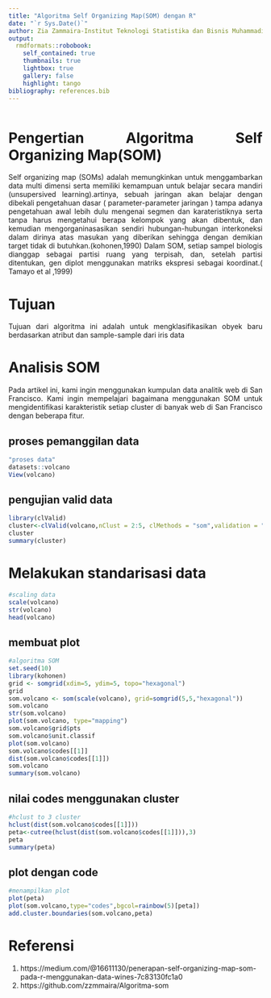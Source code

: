 ```yaml
---
title: "Algoritma Self Organizing Map(SOM) dengan R"
date: "`r Sys.Date()`"
author: Zia Zammaira-Institut Teknologi Statistika dan Bisnis Muhammadiyah
output:
  rmdformats::robobook:
    self_contained: true
    thumbnails: true
    lightbox: true
    gallery: false
    highlight: tango
bibliography: references.bib
---
```


```{=html}
<style>
body{ 
text-align: justify}
</style>
```
```r
```


# Pengertian Algoritma Self Organizing Map(SOM) 
Self organizing map (SOMs) adalah memungkinkan untuk menggambarkan data multi dimensi serta memiliki kemampuan untuk belajar secara mandiri (unsupersived learning).artinya, sebuah jaringan akan belajar dengan dibekali pengetahuan dasar ( parameter-parameter jaringan ) tampa adanya pengetahuan awal lebih dulu mengenai segmen dan karateristiknya serta tanpa harus mengetahui berapa kelompok  yang akan dibentuk, dan kemudian mengorganinasasikan sendiri hubungan-hubungan interkoneksi dalam dirinya atas masukan yang diberikan sehingga dengan demikian target tidak di butuhkan.(kohonen,1990)
Dalam SOM, setiap sampel biologis dianggap sebagai partisi ruang yang terpisah, dan, setelah partisi ditentukan, gen diplot menggunakan matriks ekspresi sebagai koordinat.( Tamayo et al ,1999)

# Tujuan 
Tujuan dari algoritma ini adalah untuk mengklasifikasikan obyek baru berdasarkan atribut dan sample-sample dari iris data

# Analisis SOM
Pada artikel ini, kami ingin menggunakan kumpulan data analitik web di San Francisco. Kami ingin mempelajari bagaimana menggunakan SOM untuk mengidentifikasi karakteristik setiap cluster di banyak web di San Francisco dengan beberapa fitur.

## proses pemanggilan data  
```r
"proses data"
datasets::volcano
View(volcano)
```

## pengujian valid data
```r
library(clValid)
cluster<-clValid(volcano,nClust = 2:5, clMethods = "som",validation = "internal")
cluster
summary(cluster)
```
# Melakukan standarisasi data 
```r
#scaling data 
scale(volcano) 
str(volcano)
head(volcano)
```

## membuat plot 
```r
#algoritma SOM 
set.seed(10)
library(kohonen)
grid <- somgrid(xdim=5, ydim=5, topo="hexagonal")
grid
som.volcano <- som(scale(volcano), grid=somgrid(5,5,"hexagonal"))
som.volcano
str(som.volcano)
plot(som.volcano, type="mapping")
som.volcano$grid$pts
som.volcano$unit.classif
plot(som.volcano)
som.volcano$codes[[1]]
dist(som.volcano$codes[[1]])
som.volcano
summary(som.volcano)
```

##  nilai codes menggunakan cluster
```r
#hclust to 3 cluster
hclust(dist(som.volcano$codes[[1]]))
peta<-cutree(hclust(dist(som.volcano$codes[[1]])),3) 
peta
summary(peta)
```

##  plot dengan code
```r
#menampilkan plot
plot(peta) 
plot(som.volcano,type="codes",bgcol=rainbow(5)[peta])
add.cluster.boundaries(som.volcano,peta)
```


# Referensi
1.  https://medium.com/@16611130/penerapan-self-organizing-map-som-pada-r-menggunakan-data-wines-7c83130fc1a0
2.  https://github.com/zzmmaira/Algoritma-som





 
